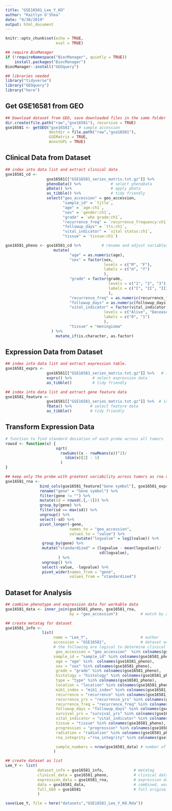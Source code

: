 ```yaml
---
title: "GSE16581_Lee_Y_KO"
author: "Kaitlyn O'Shea"
date: "9/30/2019"
output: html_document
---
```



```r
knitr::opts_chunk$set(echo = TRUE,
                      eval = TRUE)
```

```r
## require BioManager
if (!requireNamespace("BiocManager", quietly = TRUE))
    install.packages("BiocManager")
BiocManager::install("GEOquery") 
```

```r
## libraries needed
library("tidyverse")
library("GEOquery")
library("here")
```

## Get GSE16581 from GEO
```r
## Download dataset from GEO, save downloaded files in the same folder as this .Rmd file.
dir.create(file.path("raw","gse16581"), recursive = TRUE)
gse16581 <- getGEO("gse16581",  # sample accession 
                   destdir = file.path("raw","gse16581"),
                   GSEMatrix = TRUE,
                   AnnotGPL = TRUE)
```

## Clinical Data from Dataset
```r
## index into data list and extract clinical data
gse16581_cd <-
                  gse16581[["GSE16581_series_matrix.txt.gz"]] %>%           # index into list 
                  phenoData() %>%             # select phenoData
                  pData() %>%                 # apply pData
                  as_tibble() %>%             # tidy friendly
                  select("geo_accession" = geo_accession, 
                         "sample_id" = `title`,
                         "age" = `age:ch1`,
                         "sex" = `gender:ch1`,
                         "grade" = `who grade:ch1`,
                         "recurrence_freq" = `recurrence_frequency:ch1`,
                         "followup_days" = `tts:ch1`,
                         "vital_indicator" = `vital status:ch1`,
                         "tissue" = `tissue:ch1`)

gse16581_pheno <- gse16581_cd %>%         # rename and adjust variables
                     mutate(
                            "age" = as.numeric(age),
                            "sex" = factor(sex, 
                                           levels = c("M", "F"), 
                                           labels = c("m", "f")
                                           ),                               
                            "grade" = factor(grade, 
                                             levels = c("1", "2", "3"), 
                                             labels = c("I", "II", "III")
                                             ),
                            "recurrence_freq" = as.numeric(recurrence_freq),
                            "followup_days" = as.numeric(followup_days),
                            "vital_indicator" = factor(vital_indicator, 
                                           levels = c("Alive", "Deceased"), 
                                           labels = c("0", "1")
                                           ),
                            "tissue" = "meningioma"
                    ) %>%
                      mutate_if(is.character, as.factor)
```

## Expression Data from Dataset
```r
## index into data list and extract expression table.
gse16581_exprs <- 
                  gse16581[["GSE16581_series_matrix.txt.gz"]] %>%   # index into list 
                  exprs() %>%         # select expression data
                  as_tibble()         # tidy friendly

## index into data list and extract gene feature data
gse16581_feature <- 
                  gse16581[["GSE16581_series_matrix.txt.gz"]] %>%  # index into list 
                  fData() %>%        # select feature data
                  as_tibble()        # tidy friendly
```

## Transform Expression Data
``` r
# function to find standard deviation of each probe across all tumors
rowsd <- function(x) {
                      sqrt(
                        rowSums((x - rowMeans(x))^2)/
                          (dim(x)[2] - 1)
                        )
}

## keep only the probe with greatest variability across tumors as rna variable and gene names
gse16581_rna <-
               bind_cols(gse16581_feature["Gene symbol"], gse16581_exprs) %>% # add gene name to expression data
               rename("gene" = "Gene symbol") %>%                             # rename name variable as 'gene' 
               filter(gene != "") %>%                                         # keep only data for named genes
               mutate(sd = rowsd(.[,-1])) %>%                                 # calculate sd for each probe, index out gene name
               group_by(gene) %>%                                             # group probes by gene
               filter(sd == max(sd)) %>%                                      # keep the probe with the max variation for each gene
               ungroup() %>%                                                  # ungroup by genes 
               select(-sd) %>%                                                # select all but sd column
               pivot_longer(-gene,                                            # do not group by gene 
                            names_to = "geo_accession",                       # 'key' via gather
                            values_to = "value") %>%                          
                               mutate("logvalue" = log2(value)) %>%           # log2 transform expression for variance stabilization 
                group_by(gene) %>%                                             # standardize for cross data set comparison
                mutate("standardized" = (logvalue - mean(logvalue))/           # center at mean for gene 
                                         sd(logvalue),                         # scale by sd for gene
                       ) %>%
                ungroup() %>%                                                  # ungroup by genes 
                select(-value, -logvalue) %>%                                  # select all but sd column
                pivot_wider(names_from = "gene",                               # final format genes as rows
                            values_from = "standardized")                      # final format expression across accession as columns    

```

## Dataset for Analysis
```r
## combine phenotype and expression data for workable data
gse16581_data <- inner_join(gse16581_pheno, gse16581_rna, 
                            by = "geo_accession")          # match by accession

## create metatag for dataset
gse16581_info <-  
                list(
                     name = "Lee_Y",                       # author
                     accession = "GSE16581",               # dataset accession 
                     # the following are logical to determine clinical data available for dataset
                      geo_accession = "geo_accession"  %in% colnames(gse16581_pheno),
                     sample_id = "sample_id" %in% colnames(gse16581_pheno),
                      age = "age" %in%  colnames(gse16581_pheno),
                      sex = "sex" %in% colnames(gse16581_pheno),
                      grade = "grade" %in% colnames(gse16581_pheno),
                      histology = "histology" %in% colnames(gse16581_pheno),
                      type = "type" %in% colnames(gse16581_pheno),
                      location = "location" %in% colnames(gse16581_pheno),
                      mib1_index = "mib1_index" %in% colnames(gse16581_pheno),
                      recurrence = "recurrence" %in% colnames(gse16581_pheno),
                      recurrence_yrs = "recurrence_yrs" %in% colnames(gse16581_pheno),
                      recurrence_freq = "recurrence_freq" %in% colnames(gse16581_pheno),
                      followup_days = "followup_days" %in% colnames(gse16581_pheno),
                      survival_yrs = "survival_yrs" %in% colnames(gse16581_pheno),
                      vital_indicator = "vital_indicator" %in% colnames(gse16581_pheno),
                      tissue = "tissue" %in% colnames(gse16581_pheno),
                      progression = "progression" %in% colnames(gse16581_pheno),
                      radiation = "radiation" %in% colnames(gse16581_pheno),
                      rna_integrity ="rna_integrity" %in% colnames(gse16581_pheno),

                      sample_numbers = nrow(gse16581_data) # number of samples
                     )

## create dataset as list 
Lee_Y <- list(
              dataset_info = gse16581_info,             # metatag
              clinical_data = gse16581_pheno,           # clinical data
              expression_data = gse16581_rna,           # expression data
              data = gse16581_data,                     # combined, workable data
              full_GEO = gse16581                       # full original download from GEO
              )
```
```r
save(Lee_Y, file = here("datasets","GSE16581_Lee_Y_KO.Rda"))
```
